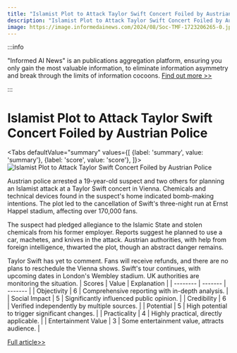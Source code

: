 ```yaml
---
title: "Islamist Plot to Attack Taylor Swift Concert Foiled by Austrian Police"
description: "Islamist Plot to Attack Taylor Swift Concert Foiled by Austrian Police"
image: https://image.informedainews.com/2024/08/Soc-TMF-1723206265-0.jpg
---
```



:::info

"Informed AI News" is an publications aggregation platform, ensuring you only gain the most valuable information, to eliminate information asymmetry and break through the limits of information cocoons.  [Find out more >>](/)

:::

# Islamist Plot to Attack Taylor Swift Concert Foiled by Austrian Police


<Tabs
	defaultValue="summary"
	values={[
	{label: 'summary', value: 'summary'},
	{label: 'score', value: 'score'},
]}>
<TabItem value="summary">
<img
  src="https://image.informedainews.com/2024/08/Soc-TMF-1723206265-0.jpg"
  alt="Islamist Plot to Attack Taylor Swift Concert Foiled by Austrian Police"
/>



Austrian police arrested a 19-year-old suspect and two others for planning an Islamist attack at a Taylor Swift concert in Vienna. Chemicals and technical devices found in the suspect's home indicated bomb-making intentions. The plot led to the cancellation of Swift's three-night run at Ernst Happel stadium, affecting over 170,000 fans.

The suspect had pledged allegiance to the Islamic State and stolen chemicals from his former employer. Reports suggest he planned to use a car, machetes, and knives in the attack. Austrian authorities, with help from foreign intelligence, thwarted the plot, though an abstract danger remains.

Taylor Swift has yet to comment. Fans will receive refunds, and there are no plans to reschedule the Vienna shows. Swift's tour continues, with upcoming dates in London's Wembley stadium. UK authorities are monitoring the situation.
</TabItem>
<TabItem value="score">
	| Scores     | Value   | Explanation |
	| -------- | ------- | ------- |
	| Objectivity  | 6    | Comprehensive reporting with in-depth analysis.    |
	| Social Impact | 5     | Significantly influenced public opinion.    |
	| Credibility    | 6    | Verified independently by multiple sources.    |
	| Potential    | 5    | High potential to trigger significant changes.    |
	| Practicality    | 4    | Highly practical, directly applicable.    |
	| Entertainment Value    | 3    | Some entertainment value, attracts audience.    |
</TabItem>
</Tabs>

[Full article>>](https://www.theguardian.com/music/article/2024/aug/08/taylor-swift-concert-plot-austrian-police-find-bomb-chemicals-suspects-home)
